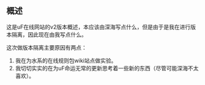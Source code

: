 ## 概述

这是uF在线网站的v2版本概述，本应该由深海写点什么，但是由于是我在进行版本隔离，因此现在由我写点什么。

这次做版本隔离主要原因有两点：
1. 我在为水系的在线规则包wiki站点做实验。
2. 我切切实实的在为uF命运无常的更新思考着一些新的东西（尽管可能深海不太喜欢）。